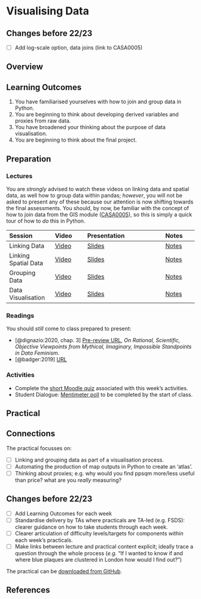 # Visualising Data

:::{.callout-warning}
## Changes before 22/23
- [ ] Add log-scale option, data joins (link to CASA0005)
:::

## Overview

::: {.callout-important}
## Learning Outcomes

1. You have familiarised yourselves with how to join and group data in Python.
2. You are beginning to think about developing derived variables and proxies from raw data.
3. You have broadened your thinking about the purpose of data visualisation.
4. You are beginning to think about the final project.
::: 

## Preparation

### Lectures

You are *strongly* advised to watch these videos on linking data and spatial data, as well how to group data within pandas; *however*, you will not be asked to present any of these because our attention is now shifting towards the final assessments. You should, by now, be familiar with the concept of how to join data from the GIS module ([CASA0005](https://andrewmaclachlan.github.io/CASA0005repo/)), so this is simply a quick tour of how to *do* this in Python.

| Session | Video | Presentation | Notes |
| :------ | :---- | :----------- | :---- |
| Linking Data | [Video]({{< var vids.linking >}}) | [Slides](../lectures/9.1-Linking_Data.qmd) | [Notes]() |
| Linking Spatial Data | [Video]({{< var vids.linkingsp >}}) | [Slides](../lectures/9.2-Linking_Spatial_Data.qmd) | [Notes]() |
| Grouping Data | [Video]({{< var vids.grouping >}}) | [Slides](../lectures/9.3-Grouping_Data.qmd) | [Notes]() |
| Data Visualisation | [Video]({{< var vids.visualising >}}) | [Slides](../lectures/9.4-Visualising_Data.qmd) | [Notes]() |

### Readings

You should *still* come to class prepared to present:

- [@dignazio:2020, chap. 3] [Pre-review URL](https://bookbook.pubpub.org/pub/8tjbs2x5), *On Rational, Scientific, Objective Viewpoints from Mythical, Imaginary, Impossible Standpoints in Data Feminism*.
- [@badger:2019] [URL](https://www.nytimes.com/interactive/2019/04/27/upshot/diversity-housing-maps-raleigh-gentrification.html)

### Activities

- Complete the [short Moodle quiz]({{< var quiz.week9 >}}) associated with this week's activities.
- Student Dialogue: [Mentimeter poll](https://moodle.ucl.ac.uk/mod/url/view.php?id=4389765&forceview=1) to be completed by the start of class.

## Practical

::: {.callout-tip}
## Connections

The practical focusses on:

- [ ] Linking and grouping data as part of a visualisation process.
- [ ] Automating the production of map outputs in Python to create an 'atlas'.
- [ ] Thinking about proxies; e.g. why would you find ppsqm more/less useful than price? what are you *really* measuring? 
:::

:::{.callout-warning}
## Changes before 22/23

- [ ] Add Learning Outcomes for each week
- [ ] Standardise delivery by TAs where practicals are TA-led (e.g. FSDS): clearer guidance on how to take students through each week.
- [ ] Clearer articulation of difficulty levels/targets for components *within* each week's practicals.
- [ ] Make links between lecture and practical content explicit; ideally trace a question through the whole process (*e.g.* "If I wanted to know if and where blue plaques are clustered in London how would I find out?")
:::

The practical can be [downloaded from GitHub]({{< var module.raw >}}practicals/Practical-09-Visualising_Data.ipynb).

## References
